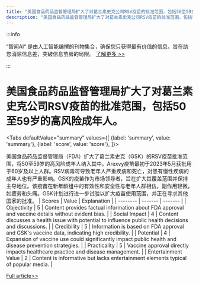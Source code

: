 ```yaml
---
title: "美国食品药品监督管理局扩大了对葛兰素史克公司RSV疫苗的批准范围，包括50至59岁的高风险成年人。"
description: "美国食品药品监督管理局扩大了对葛兰素史克公司RSV疫苗的批准范围，包括50至59岁的高风险成年人。"
---
```



:::info

“智闻AI“ 是由人工智能编撰的刊物集合，确保您只获得最有价值的信息，旨在助您消除信息差，突破信息茧房的局限。  [了解更多 >>](/)

:::

# 美国食品药品监督管理局扩大了对葛兰素史克公司RSV疫苗的批准范围，包括50至59岁的高风险成年人。


<Tabs
	defaultValue="summary"
	values={[
	{label: 'summary', value: 'summary'},
	{label: 'score', value: 'score'},
]}>
<TabItem value="summary">


美国食品药品监督管理局（FDA）扩大了葛兰素史克（GSK）的RSV疫苗批准范围，将50至59岁的高风险成年人纳入其中。Arexvy疫苗最初于2023年5月获批用于60岁及以上人群。RSV病毒可导致老年人严重疾病和死亡，对患有慢性疾病的成年人也有严重影响。GSK的疫苗作为市场领导者，旨在扩大其覆盖范围并保持主导地位。该疫苗在新年龄组中的有效性和安全性与老年人群相仿，副作用轻微，如疲劳和头痛。GSK计划进行进一步试验以扩大疫苗使用范围，并正在寻求其他国家的批准。
</TabItem>
<TabItem value="score">
	| Scores     | Value   | Explanation |
	| -------- | ------- | ------- |
	| Objectivity  | 5    | Content provides factual information about FDA approval and vaccine details without evident bias.    |
	| Social Impact | 4     | Content discusses a health issue with potential to influence public health decisions and discussions.    |
	| Credibility    | 5    | Information is based on FDA approval and GSK's vaccine data, indicating high credibility.    |
	| Potential    | 4    | Expansion of vaccine use could significantly impact public health and disease prevention strategies.    |
	| Practicality    | 5    | Vaccine approval directly impacts healthcare practice and disease management.    |
	| Entertainment Value    | 2    | Content is informative but lacks entertainment elements typical of popular media.    |
</TabItem>
</Tabs>

[Full article>>](https://www.cnbc.com/2024/06/07/fda-approves-gsk-rsv-vaccine-for-adults-50-to-59.html)
